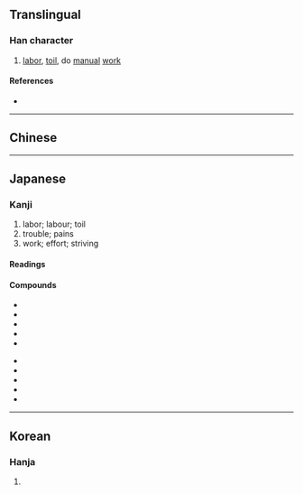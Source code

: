 {{also|劳}}
{{character info}}
==Translingual==
{{Han simplified forms|勞|労|劳}}

===Han character===
{{Han char|rn=19|rad=力|as=05|sn=7|four=|canj=FBKS|ids=⿱𰃮力}}

# [[labor]], [[toil]], do [[manual]] [[work]]

====References====
* {{Han ref|kx=0147.071|dkj=02329|dj=0331.150|hdz=10369.011|uh=52B4|ud=21172}}

----

==Chinese==
{{zh-see|勞|v}}

----

==Japanese==
{{ja-kanji forms|労|勞}}

===Kanji===
{{ja-kanji|grade=4|rs=力05|kyu=勞}}

# labor; labour; toil
# trouble; pains
# work; effort; striving

====Readings====
{{ja-readings
|goon=ろう<らう
|kanon=ろう<らう
|kun=いたず-き, いたわ-る, つか-れる, ねぎら-う
}}

====Compounds====
{{top2}}
* {{ja-r|労%役|ろう%えき}}
* {{ja-r|労%働|ろう%どう}}
* {{ja-r|労%力|ろう%りょく}}
* {{ja-r|苦%労|く%ろう}}
* {{ja-r|過労|かろう}}
{{mid2}}
* {{ja-r|疲%労|ひ%ろう}}
* {{ja-r|労%務%費|ろう%む%ひ}}
* {{ja-r|厚%労%省|^こう%ろう%-しょう}}
* {{ja-r|厚%生%労%働%省|^こう%せい-%ろう%どう-%しょう}}
* {{ja-r|過労死|かろうし}}
{{bottom}}

----

==Korean==

===Hanja===
{{ko-hanja|hangeul=로|rv=ro|mr=ro}}

# {{rfdef|ko|sort=力05}}